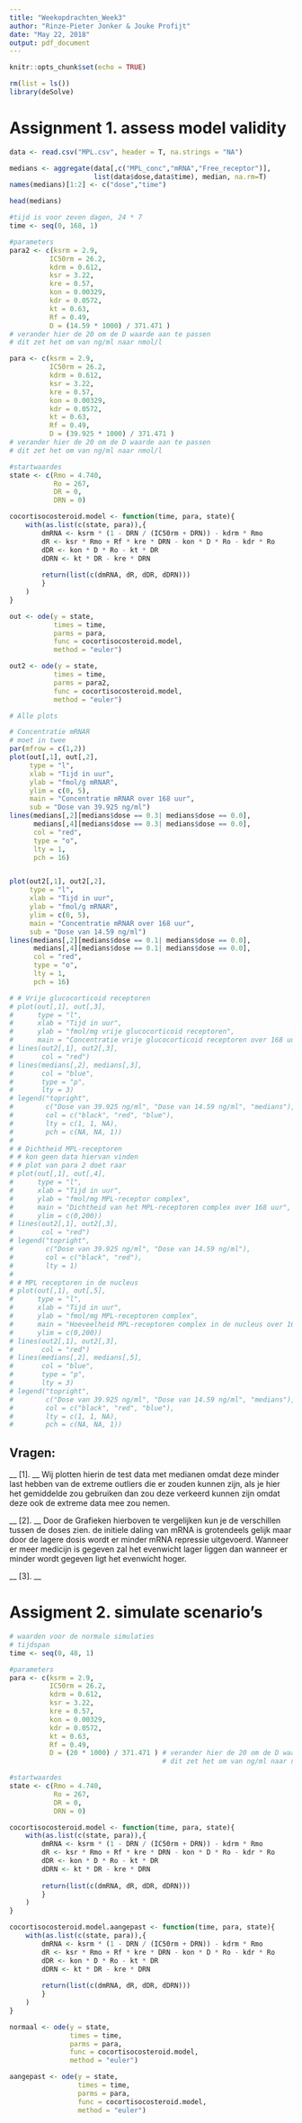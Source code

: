 ```yaml
---
title: "Weekopdrachten_Week3"
author: "Rinze-Pieter Jonker & Jouke Profijt"
date: "May 22, 2018"
output: pdf_document
---
```


```r
knitr::opts_chunk$set(echo = TRUE)
```

```r
rm(list = ls())
library(deSolve)
```

# __Assignment 1. assess model validity__


```r
data <- read.csv("MPL.csv", header = T, na.strings = "NA")

medians <- aggregate(data[,c("MPL_conc","mRNA","Free_receptor")],
                     list(data$dose,data$time), median, na.rm=T)
names(medians)[1:2] <- c("dose","time")

head(medians)

```

```r
#tijd is voor zeven dagen, 24 * 7
time <- seq(0, 168, 1)

#parameters
para2 <- c(ksrm = 2.9,
          IC50rm = 26.2,
          kdrm = 0.612,
          ksr = 3.22,
          kre = 0.57,
          kon = 0.00329,
          kdr = 0.0572,
          kt = 0.63,
          Rf = 0.49,
          D = (14.59 * 1000) / 371.471 ) 
# verander hier de 20 om de D waarde aan te passen
# dit zet het om van ng/ml naar nmol/l

para <- c(ksrm = 2.9,
          IC50rm = 26.2,
          kdrm = 0.612,
          ksr = 3.22,
          kre = 0.57,
          kon = 0.00329,
          kdr = 0.0572,
          kt = 0.63,
          Rf = 0.49,
          D = (39.925 * 1000) / 371.471 ) 
# verander hier de 20 om de D waarde aan te passen
# dit zet het om van ng/ml naar nmol/l

#startwaardes
state <- c(Rmo = 4.740, 
           Ro = 267,
           DR = 0,
           DRN = 0)

cocortisocosteroid.model <- function(time, para, state){
    with(as.list(c(state, para)),{
        dmRNA <- ksrm * (1 - DRN / (IC50rm + DRN)) - kdrm * Rmo
        dR <- ksr * Rmo + Rf * kre * DRN - kon * D * Ro - kdr * Ro
        dDR <- kon * D * Ro - kt * DR
        dDRN <- kt * DR - kre * DRN
        
        return(list(c(dmRNA, dR, dDR, dDRN)))
        }
    )
}

out <- ode(y = state,
           times = time,
           parms = para,
           func = cocortisocosteroid.model,
           method = "euler")

out2 <- ode(y = state,
           times = time,
           parms = para2,
           func = cocortisocosteroid.model,
           method = "euler")
```


```r
# Alle plots

# Concentratie mRNAR
# moet in twee
par(mfrow = c(1,2))
plot(out[,1], out[,2],
     type = "l", 
     xlab = "Tijd in uur",
     ylab = "fmol/g mRNAR",
     ylim = c(0, 5),
     main = "Concentratie mRNAR over 168 uur",
     sub = "Dose van 39.925 ng/ml")
lines(medians[,2][medians$dose == 0.3| medians$dose == 0.0], 
      medians[,4][medians$dose == 0.3| medians$dose == 0.0],
      col = "red",
      type = "o",
      lty = 1,
      pch = 16)


plot(out2[,1], out2[,2],
     type = "l", 
     xlab = "Tijd in uur",
     ylab = "fmol/g mRNAR",
     ylim = c(0, 5),
     main = "Concentratie mRNAR over 168 uur",
     sub = "Dose van 14.59 ng/ml")
lines(medians[,2][medians$dose == 0.1| medians$dose == 0.0], 
      medians[,4][medians$dose == 0.1| medians$dose == 0.0],
      col = "red",
      type = "o",
      lty = 1,
      pch = 16)

# # Vrije glucocorticoid receptoren
# plot(out[,1], out[,3], 
#      type = "l",
#      xlab = "Tijd in uur",
#      ylab = "fmol/mg vrije glucocorticoid receptoren",
#      main = "Concentratie vrije glucocorticoid receptoren over 168 uur")
# lines(out2[,1], out2[,3],
#       col = "red")
# lines(medians[,2], medians[,3],
#       col = "blue",
#       type = "p",
#       lty = 3)
# legend("topright",
#        c("Dose van 39.925 ng/ml", "Dose van 14.59 ng/ml", "medians"),
#        col = c("black", "red", "blue"),
#        lty = c(1, 1, NA),
#        pch = c(NA, NA, 1))
# 
# # Dichtheid MPL-receptoren
# # kon geen data hiervan vinden
# # plot van para 2 doet raar
# plot(out[,1], out[,4], 
#      type = "l",
#      xlab = "Tijd in uur",
#      ylab = "fmol/mg MPL-receptor complex",
#      main = "Dichtheid van het MPL-receptoren complex over 168 uur",
#      ylim = c(0,200))
# lines(out2[,1], out2[,3],
#       col = "red")
# legend("topright",
#        c("Dose van 39.925 ng/ml", "Dose van 14.59 ng/ml"),
#        col = c("black", "red"),
#        lty = 1)
# 
# # MPL receptoren in de nucleus
# plot(out[,1], out[,5], 
#      type = "l",
#      xlab = "Tijd in uur", 
#      ylab = "fmol/mg MPL-receptoren complex",
#      main = "Hoeveelheid MPL-receptoren complex in de nucleus over 168 uur",
#      ylim = c(0,200))
# lines(out2[,1], out2[,3],
#       col = "red")
# lines(medians[,2], medians[,5],
#       col = "blue",
#       type = "p",
#       lty = 3)
# legend("topright",
#        c("Dose van 39.925 ng/ml", "Dose van 14.59 ng/ml", "medians"),
#        col = c("black", "red", "blue"),
#        lty = c(1, 1, NA),
#        pch = c(NA, NA, 1))
```

## Vragen:
__ [1]. __
Wij plotten hierin de test data met medianen omdat deze minder last hebben van de extreme outliers die er zouden kunnen zijn, als je hier het gemiddelde zou gebruiken dan zou deze verkeerd kunnen zijn omdat deze ook de extreme data mee zou nemen.

__ [2]. __
Door de Grafieken hierboven te vergelijken kun je de verschillen tussen de doses zien. de initiele daling van mRNA is grotendeels gelijk maar door de lagere dosis wordt er minder mRNA repressie uitgevoerd. Wanneer er meer medicijn is gegeven zal het evenwicht lager liggen dan wanneer er minder wordt gegeven ligt het evenwicht hoger. 

__ [3]. __


\pagebreak


# __Assigment 2. simulate scenario’s__
```r
# waarden voor de normale simulaties
# tijdspan
time <- seq(0, 48, 1)

#parameters
para <- c(ksrm = 2.9,
          IC50rm = 26.2,
          kdrm = 0.612,
          ksr = 3.22,
          kre = 0.57,
          kon = 0.00329,
          kdr = 0.0572,
          kt = 0.63,
          Rf = 0.49,
          D = (20 * 1000) / 371.471 ) # verander hier de 20 om de D waarde aan te passen
                                      # dit zet het om van ng/ml naar nmol/l

#startwaardes
state <- c(Rmo = 4.740, 
           Ro = 267,
           DR = 0,
           DRN = 0)

cocortisocosteroid.model <- function(time, para, state){
    with(as.list(c(state, para)),{
        dmRNA <- ksrm * (1 - DRN / (IC50rm + DRN)) - kdrm * Rmo
        dR <- ksr * Rmo + Rf * kre * DRN - kon * D * Ro - kdr * Ro
        dDR <- kon * D * Ro - kt * DR
        dDRN <- kt * DR - kre * DRN
        
        return(list(c(dmRNA, dR, dDR, dDRN)))
        }
    )
}

cocortisocosteroid.model.aangepast <- function(time, para, state){
    with(as.list(c(state, para)),{
        dmRNA <- ksrm * (1 - DRN / (IC50rm + DRN)) - kdrm * Rmo
        dR <- ksr * Rmo + Rf * kre * DRN - kon * D * Ro - kdr * Ro
        dDR <- kon * D * Ro - kt * DR
        dDRN <- kt * DR - kre * DRN
        
        return(list(c(dmRNA, dR, dDR, dDRN)))
        }
    )
}

normaal <- ode(y = state,
               times = time,
               parms = para,
               func = cocortisocosteroid.model,
               method = "euler")

aangepast <- ode(y = state,
                 times = time,
                 parms = para,
                 func = cocortisocosteroid.model,
                 method = "euler")
```
